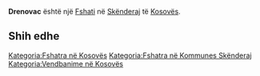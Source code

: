 {{Fshat në 
 | Emri                = Drenovac
 | Emri (Rasa dhanore) = 
 | Figura              = 
 | Shteti              = Kosovës
 | Komuna              = Skënderaj
 | Kodi postar         = 
 | Sipërfaqja          = 
 | Popullsia           = 0
 | Regj. i popullsisë  = 
 | Dend. e popullsisë  = 
 | Faqja zyrtare       = 
 <!--- Koordinatat ----> 
 | Gjerësia            = 42.43778
 | Gjatësia            = 20.60917
 | Lartësia            = 
}}
'''Drenovac''' është një [[Fshati]] në [[ Skënderaj ]] të [[ Kosovës ]].

<!-- == Gjeografia == -->
<!-- == Historia == -->
<!-- == Demografia == -->
== Shih edhe ==
{{Komuna Skënderaj}}
{{Kosovo-Administrata-Cung}}

[[Kategoria:Fshatra në Kosovës]]
[[Kategoria:Fshatra në Kommunes Skënderaj]]
[[Kategoria:Vendbanime në Kosovës]]